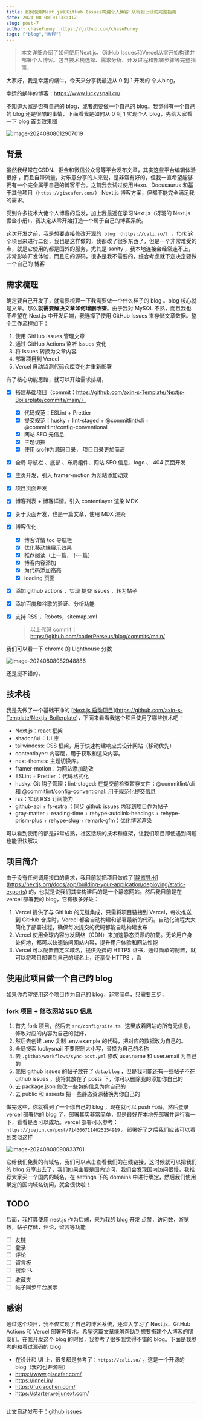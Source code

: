 ```yaml
---
title: 如何使用Next.js和GitHub Issues构建个人博客:从零到上线的完整指南
date: 2024-08-08T01:33:41Z
slug: post-7
author: chaseFunny：https://github.com/chaseFunny
tags: ["blog","教程"]
---
```


> 本文详细介绍了如何使用Next.js、GitHub Issues和Vercel从零开始构建并部署个人博客。包含技术栈选择、需求分析、开发过程和部署步骤等完整指南。

大家好，我是幸运的蜗牛，今天来分享我最近从 0 到 1 开发的 个人blog，

幸运的蜗牛的博客：https://www.luckysnail.cn/

不知道大家是否有自己的 blog，或者想要做一个自己的 blog。我觉得有一个自己的 blog 还是很酷的事情，下面看我是如何从 0 到 1 实现个人 blog，先给大家看一下 blog 首页效果图

![image-20240808012907019](https://blog-1304565468.cos.ap-shanghai.myqcloud.com/work/image-20240808012907019.png)

## 背景

虽然我经常在CSDN、掘金和微信公众号等平台发布文章，其实这些平台编辑体验很好 ，而且自带流量，对乐意分享的人来说，是非常有好的，但我一直希望能够拥有一个完全属于自己的博客平台。之前我尝试过使用Hexo、Docusaurus 和基于其他项目（`https://giscafer.com/`） Next.js 博客方案，但都不能完全满足我的需求。

受到许多技术大佬个人博客的启发，加上我最近在学习Next.js（冴羽的 Next.js 掘金小册），我决定从零开始打造一个属于自己的博客系统。

这次开发之前，我是想要直接修改开源的` blog （https://cali.so/）` ，fork 这个项目来进行二创，我也是这样做的，我都改了很多东西了，但是一个非常难受的点，就是它使用的都是国外的服务，尤其是 sanity ，我本地连接会经常连不上，非常影响开发体验，而且它的源码，很多是我不需要的，综合考虑就下定决定要做一个自己的 博客

## 需求梳理

确定要自己开发了，就需要梳理一下我需要做一个什么样子的 blog 。blog 核心就是文章。那么**就需要解决文章如何增删改查**。由于我对 MySQL 不熟，而且我也不希望在 Next.js 中开发后端，我选择了使用 GitHub Issues 来存储文章数据。整个工作流程如下：

1. 使用 GitHub Issues 管理文章
2. 通过 GitHub Actions 监听 Issues 变化
3. 将 Issues 转换为文章内容
4. 部署项目到 Vercel
5. Vercel 自动监测代码仓库变化并重新部署

有了核心功能思路，就可以开始需求排期，

- [x] 搭建基础项目（commit：https://github.com/axin-s-Template/Nextjs-Boilerplate/commits/main/）

  - [x] 代码规范：ESLint +  Prettier
  - [x] 提交规范：husky + lint-staged + @commitlint/cli + @commitlint/config-conventional
  - [x] 网站 SEO 元信息
  - [x] 主题切换
  - [x] 使用 src作为源码目录， 项目目录更加简洁

- [x] 全局 导航栏 、底部 、布局组件、网站 SEO 信息、logo 、 404 页面开发

- [x] 主页开发、引入 framer-motion 为网站添加动效

- [x] 项目页面开发

- [x] 博客列表 +  博客详情。引入 contentlayer 渲染 MDX

- [x] 关于页面开发，也是一篇文章，使用 MDX 渲染

- [x] 博客优化

  - [x] 博客详情 toc 导航栏
  - [x] 优化移动端展示效果
  - [x] 推荐阅读（上一篇，下一篇）
  - [x] 博客内容添加
  - [x] 为代码添加高亮
  - [x] loading 页面

- [x] 添加 github actions ，实现 提交 issues ，转为帖子

- [x] 添加百度和谷歌的验证、分析功能

- [x] 支持 RSS ，Robots，sitemap.xml

  >  以上代码 commit：https://github.com/coderPerseus/blog/commits/main/

我们可以看一下 chrome 的 LIghthouse 分数

![image-20240808082948886](https://blog-1304565468.cos.ap-shanghai.myqcloud.com/work/image-20240808082948886.png)

还是挺不错的，

## 技术栈

我是先做了一个基础干净的 [[Next.js 启动项目](https://github.com/axin-s-Template/Nextjs-Boilerplate)](https://github.com/axin-s-Template/Nextjs-Boilerplate)，下面来看看我这个项目使用了哪些技术吧！

- Next.js：react 框架
- shadcn/ui ：UI 库
- tailwindcss: CSS 框架，用于快速构建响应式设计网站（移动优先）
- contentlayer: 内容层，用于获取和渲染内容。
- next-themes: 主题切换库。
- framer-motion：为网站添加动效
- ESLint + Prettier ：代码格式化
- husky: Git 钩子管理；lint-staged: 在提交前检查暂存文件；@commitlint/cli 和 @commitlint/config-conventional: 用于规范化提交信息
- rss：实现 RSS 订阅能力
- github-api + fs-extra ：同步 github issues 内容到项目作为帖子
- gray-matter + reading-time + rehype-autolink-headings + rehype-prism-plus + rehype-slug + remark-gfm：优化博客渲染

可以看到使用的都是非常成熟，社区活跃的技术和框架，让我们项目即使遇到问题也能很快解决

## 项目简介

由于没有任何调用接口的需求，我目前就把项目做成了[[静态导出](https://nextjs.org/docs/app/building-your-application/deploying/static-exports)](https://nextjs.org/docs/app/building-your-application/deploying/static-exports) 的，也就是说我们其实构建后的是一个静态网站。然后我目前是在 vercel 部署我的 blog，它有很多好处：

1. Vercel 提供了与 GitHub 的无缝集成，只需将项目链接到 Vercel，每次推送到 GitHub 仓库时，Vercel 都会自动构建和部署最新的代码。自动化流程大大简化了部署过程，确保每次提交的代码都能自动构建发布
2. Vercel 使用全球内容分发网络（CDN）来加速静态资源的加载。无论用户身处何地，都可以快速访问网站内容，提升用户体验和网站性能
3. Vercel 可以配置自定义域名，提供免费的 HTTPS 证书，通过简单的配置，就可以将项目部署到自己的域名上，还享受 HTTPS ，香

## 使用此项目做一个自己的 blog

如果你希望使用这个项目作为自己的 blog，非常简单，只需要三步，

### fork 项目 + 修改网站 SEO 信息

1. 首先 fork 项目，然后去 `src/config/site.ts `  这里放着网站的所有元信息，修改对应的内容为自己的就好，
2. 然后去创建 .env 复制 .env.example 的代码，把对应的数据改为自己的。
3. 全局搜索 luckysnail 不要限制大小写，替换为自己的名称
4. 去 `.github/workflows/sync-post.yml` 修改 user.name 和 user.email 为自己的
5. 我把 github issues 的帖子放在了 `data/blog` ，但是我可能还有一些帖子不在 github issues ，我将其放在了 posts 下，你可以删除我的添加你自己的
6. 去 package.json 修改一些包的信息为你自己的 
7. 去 public 和 assests 把一些静态资源替换为你自己的

做完这些，你就得到了一个你自己的 blog ，现在就可以 push 代码，然后登录 vercel 部署你的 blog 了，部署其实非常简单，但是最好在本地先部署并运行看一下，看看是否可以成功。vercel 部署可以参考：`https://juejin.cn/post/7143067114025254919` 。部署好了之后我们应该可以看到类似这样

![image-20240808090833701](https://blog-1304565468.cos.ap-shanghai.myqcloud.com/work/image-20240808090833701.png)

它给我们免费的有域名，我们可以点击查看我们的在线链接，这时候就可以把我们的 blog 分享出去了，我们如果主要是国内访问，我们会发现国内访问很慢，我推荐大家买一个国内的域名，在 settings 下的 domains 中进行绑定，然后我们使用绑定的国内域名访问，就会很快啦！

## TODO

后面，我打算使用 nest.js 作为后端，来为我的 blog 开发 点赞，访问数，游览数，帖子存储，评论，留言等功能

- [ ] 友链
- [ ] 登录
- [ ] 评论
- [ ] 留言板
- [ ] 搜索 🔍
- [ ] 收藏夹
- [ ] 帖子同步平台展示

## 感谢

通过这个项目，我不仅实现了自己的博客系统，还深入学习了 Next.js、GitHub Actions 和 Vercel 部署等技术。希望这篇文章能够帮助到想要搭建个人博客的朋友们。在我开发这个 blog 的时候，我参考了很多我觉得不错的 blog。下面是我参考的和看过源码的 blog

- 在设计和 UI 上，很多都是参考了：`https://cali.so/` 。这是一个开源的 blog（我的也开源啦）
- https://www.giscafer.com/
- https://innei.in/
- https://fuxiaochen.com/
- https://starter.weijunext.com/

---
此文自动发布于：<a href="https://github.com/coderPerseus/blog/issues/7" target="_blank">github issues</a>
